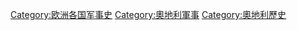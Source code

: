 [[Category:欧洲各国军事史|Category:欧洲各国军事史]]
[[Category:奧地利軍事|Category:奧地利軍事]]
[[Category:奧地利歷史|Category:奧地利歷史]]